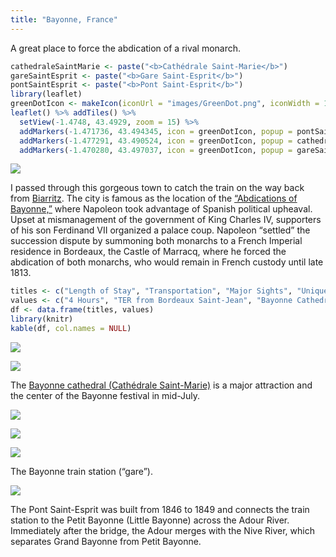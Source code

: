 ```yaml
---
title: "Bayonne, France"
---
```


A great place to force the abdication of a rival monarch.

```r
cathedraleSaintMarie <- paste("<b>Cathédrale Saint-Marie</b>")
gareSaintEsprit <- paste("<b>Gare Saint-Esprit</b>")
pontSaintEsprit <- paste("<b>Pont Saint-Esprit</b>")
library(leaflet)
greenDotIcon <- makeIcon(iconUrl = "images/GreenDot.png", iconWidth = 10, iconHeight = 10, iconAnchorX = 10, iconAnchorY = 10)
leaflet() %>% addTiles() %>%
  setView(-1.4748, 43.4929, zoom = 15) %>%
  addMarkers(-1.471736, 43.494345, icon = greenDotIcon, popup = pontSaintEsprit) %>%  # Pont Saint-Esprit
  addMarkers(-1.477291, 43.490524, icon = greenDotIcon, popup = cathedraleSaintMarie) %>%  # Cathédrale Saint-Marie
  addMarkers(-1.470280, 43.497037, icon = greenDotIcon, popup = gareSaintEsprit) # Gare Saint-Esprit
```

![](./images/Bayonne/bayonne3.png)

I passed through this gorgeous town to catch the train on the way back from [Biarritz](./biarritz.html). The city is famous as the location of the ["Abdications of Bayonne,"](https://en.wikipedia.org/wiki/Abdications_of_Bayonne) where Napoleon took advantage of Spanish political upheaval. Upset at mismanagement of the government of King Charles IV, supporters of his son Ferdinand VII organized a palace coup. Napoleon "settled" the succession dispute by summoning both monarchs to a French Imperial residence in Bordeaux, the Castle of Marracq, where he forced the abdication of both monarchs, who would remain in French custody until late 1813.

```r
titles <- c("Length of Stay", "Transportation", "Major Sights", "Unique Foods", "Restaurant Recommendations")
values <- c("4 Hours", "TER from Bordeaux Saint-Jean", "Bayonne Cathedral", "Basque Cake", "N/A")
df <- data.frame(titles, values)
library(knitr)
kable(df, col.names = NULL)
```

![](./images/Bayonne/bayonne1.png)

![](./images/Bayonne/bayonne2.png)

The [Bayonne cathedral (Cathédrale Saint-Marie)](https://en.wikipedia.org/wiki/Bayonne_Cathedral) is a major attraction and the center of the Bayonne festival in mid-July.

![](./images/Bayonne/bayonne8.png)

![](./images/Bayonne/bayonne4.png)

![](./images/Bayonne/bayonne7.png)

The Bayonne train station ("gare").

![](./images/Bayonne/bayonne6.png)

The Pont Saint-Esprit was built from 1846 to 1849 and connects the train station to the Petit Bayonne (Little Bayonne) across the Adour River. Immediately after the bridge, the Adour merges with the Nive River, which separates Grand Bayonne from Petit Bayonne.